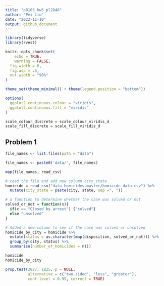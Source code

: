 ```yaml
---
title: "p8105_hw5_pl2848"
author: "Pei Liu"
date: "2022-11-10"
output: github_document
---
```




```r
library(tidyverse)
library(rvest)

knitr::opts_chunk$set(
	echo = TRUE,
	warning = FALSE,
  fig.width = 6,
  fig.asp = .6,
  out.width = "90%"
)

theme_set(theme_minimal() + theme(legend.position = "bottom"))

options(
  ggplot2.continuous.colour = "viridis",
  ggplot2.continuous.fill = "viridis"
)

scale_colour_discrete = scale_colour_viridis_d
scale_fill_discrete = scale_fill_viridis_d
```

## Problem 1
```r
file_names <- list.files(path = "data")

file_names <- paste0('data/', file_names)

```


```r
map(file_names, read_csv)
```


```r
# read the file and add new column city_state
homicide = read_csv("data-homicides-master/homicide-data.csv") %>% 
  mutate(city_state = paste(city, state, sep =", "))
```


```r
# a function to determine whether the case was solved or not
solved_or_not = function(x){
  if(x == "Closed by arrest") {"solved"}
  else "unsolved"
}

# Added a new column to see if the case was solved or unsolved
homicide_by_city = homicide %>% 
  mutate(status = as.character(map(disposition, solved_or_not))) %>% 
  group_by(city, status) %>% 
  summarise(number_of_homicides = n())

homicide
homicide_by_city

```

```r
prop.test(2827, 1825, p = NULL,
          alternative = c("two.sided", "less", "greater"),
          conf.level = 0.95, correct = TRUE)
```


